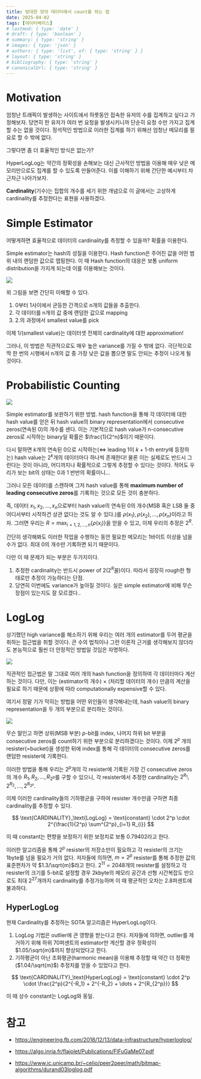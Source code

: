 ```yaml
---
title: 방대한 양의 데이터에서 count를 하는 법
date: 2025-04-02
tags: [데이터베이스]
# lastmod: { type: 'date' }
# draft: { type: 'boolean' }
# summary: { type: 'string' }
# images: { type: 'json' }
# authors: { type: 'list', of: { type: 'string' } }
# layout: { type: 'string' }
# bibliography: { type: 'string' }
# canonicalUrl: { type: 'string' }
---
```


# Motivation

엄청난 트래픽이 발생하는 사이트에서 하룻동안 접속한 유저의 수를 집계하고 싶다고 가정해보자.
당연히 한 유저가 여러 번 요청을 발생시키니까 단순히 요청 수만 가지고 집계할 수는 없을 것이다.
정석적인 방법으로 이러한 집계를 하기 위해선 엄청난 메모리를 필요로 할 수 밖에 없다.

그렇다면 좀 더 효율적인 방식은 없는가?

HyperLogLog는 약간의 정확성을 손해보는 대신 근사적인 방법을 이용해 매우 낮은 메모리만으로도 집계를 할 수 있도록 만들어준다.
이를 이해하기 위해 간단한 예시부터 차근차근 나아가보자.

**Cardinality**(기수)는 집합의 개수를 세기 위한 개념으로 이 글에서는 고상하게 cardinality를 추정한다는 표현을 사용하겠다.

# Simple Estimator

어떻게하면 효율적으로 데이터의 cardinality를 측정할 수 있을까?
확률을 이용한다.

Simple estimator는 hash의 성질을 이용한다. Hash function은 주어진 값을 어떤 범위 내의 랜덤한 값으로 맵핑한다.
이 때 Hash function의 대응은 보통 uniform distribution을 가지게 되는데 이를 이용해보는 것이다.

![](/blog/HyperLogLog/023646.png)

위 그림을 보면 간단히 이해할 수 있다.

1. 0부터 1사이에서 균등한 간격으로 n개의 값들을 추출한다.
2. 각 데이터를 n개의 값 중에 랜덤한 값으로 mapping
3. 2.의 과정에서 smallest value를 pick

이제 1/(smallest value)는 데이터셋 전체의 cardinality에 대한 approximation!

그러나, 이 방법은 직관적으로도 매우 높은 variance를 가질 수 밖에 없다.
극단적으로 딱 한 번의 시행에서 n개의 값 중 가장 낮은 값을 뽑으면 말도 안되는 추정이 나오게 될 것이다.

# Probabilistic Counting

![](/blog/HyperLogLog/024957.png)

Simple estimator를 보완하기 위한 방법.
hash function을 통해 각 데이터에 대한 hash value를 얻은 뒤 hash value의 binary representation에서 consecutive zeros(연속된 0)의 개수를 센다.
이는 기본적으로 hash value가 n-consecutive zeros로 시작하는 binary일 확률은 $\frac{1}{2^n}$이기 때문이다.

다시 말하면 $k$개의 연속된 0으로 시작하는($\iff$ leading 1이 $k+1$-th entry에 등장하는) hash value는 $2^k$개의 데이터마다 하나씩 존재한다!
물론 이는 실제로도 반드시 그런다는 것이 아니라, 어디까지나 확률적으로 그렇게 추정할 수 있다는 것이다.
적어도 우리가 보는 bit의 상태는 0과 1 반반의 확률이니... 

그러니 모든 데이터를 스캔하며 그저 hash value를 통해 **maximum number of leading consecutive zeros**를 기록하는 것으로 모든 것이 충분하다.

즉, 데이터 $x_1, x_2, \dots, x_n$으로부터 hash value의 연속된 0의 개수(MSB 혹은 LSB 둘 중 어디서부터 시작하건 상관 없다는 것도 알 수 있다.)를
$\rho(x_1), \rho(x_2), \dots, \rho(x_n)$이라고 하자.
그러면 우리는 $R=\max_{i=1,2, \dots ,n} \{\rho(x_i)\}$을 얻을 수 있고, 이제 우리의 추정은 $2^R$.

간단히 생각해봐도 이러한 작업을 수행하는 동안 필요한 메모리는 1바이트 이상을 넘을 수가 없다. 최대 0의 개수만 기록하면 되기 때문이다.

다만 이 때 문제가 되는 부분은 두가지이다.

1. 추정한 cardinality는 반드시 power of 2($2^R$꼴)이다. 따라서 굉장히 rough한 형태로만 추정이 가능하다는 단점.
2. 당연히 이번에도 variance가 높아질 것이다. 실은 simple estimator에 비해 무슨 장점이 있는지도 잘 모르겠다..

# LogLog

상기했던 high variance를 해소하기 위해 우리는 여러 개의 estimator를 두어 평균을 취하는 접근법을 취할 것이다.
큰 수의 법칙이나 그런 이론적 근거를 생각해보지 않더라도 본능적으로 훨씬 더 안정적인 방법일 것임은 자명하다.

![](/blog/HyperLogLog/021804.png)

직관적인 접근법은 말 그대로 여러 개의 hash function을 정의하여 각 데이터마다 계산하는 것이다. 다만, 이는 (estimator의 개수) $\times$ (처리할 데이터의 개수) 만큼의 계산을 필요로 하기 때문에 상황에 따라 computationally expensive할 수 있다.

여기서 정말 기가 막히는 방법을 어떤 위인들이 생각해내는데, hash value의 binary representation을 두 개의 부분으로 분리하는 것이다.

![](/blog/HyperLogLog/022251.png)

무슨 말인고 하면 상위(MSB 부분) $p$-bit를 index, 나머지 하위 bit 부분을 consecutive zeros를 count하기 위한 부분으로 분리하겠다는 것이다.
이제 $2^p$ 개의 resister(=bucket)을 생성한 뒤에 index를 통해 각 데이터의 consecutive zeros를 랜덤한 resister에 기록한다.

이러한 방법을 통해 우리는 $2^p$개의 각 resister에 기록된 가장 긴 consecutive zeros의 개수 $R_1, R_2, \dots, R_{2^p}$를 구할 수 있으니,
각 resister에서 추정한 cardinality는 $2^{R_1}, 2^{R_2}, \dots, 2^{R_{2^p}}$.

이제 이러한 cardinality들의 기하평균을 구하여 resister 개수만큼 구하면 최종 cardinality를 추정할 수 있다.

$$
\text{CARDINALITY}_\text{LogLog} = \text{constant} \cdot 2^p \cdot 2^{\frac{1}{2^p} \sum^{2^p}_{i=1} R_{i}}
$$

이 때 $\text{constant}$는 편향을 보정하기 위한 보정치로 보통 $0.79402$라고 한다.

이러한 알고리즘을 통해 $2^p$ resister의 저장소만이 필요하고 각 resister의 크기는 1byte를 넘을 필요가 거의 없다.
저자들에 의하면, $m=2^p$ resister를 통해 추정한 값의 표준편차가 약 $1.3/\sqrt{m}$라고 한다.
$2^{11}=2048$개의 resister를 설정하고 각 resister의 크기를 5-bit로 설정할 경우 2kbyte의 메모리 공간과 선형 시간복잡도 만으로도
최대 $2^{27}$개까지 cardinality를 추정가능하며 이 때 평균적인 오차는 2.8퍼센트에 불과하다.

## HyperLogLog

현재 Cardinality를 추정하는 SOTA 알고리즘은 HyperLogLog이다.

1. LogLog 기법은 outlier에 큰 영향을 받는다고 한다. 저자들에 의하면, outlier를 제거하기 위해 하위 70퍼센트의 estimator만 계산할 경우 정확성이 $1.05/\sqrt{m}$까지 향상되었다고 한다.
2. 기하평균이 아닌 조화평균(harmonic mean)을 이용해 추정할 때 약간 더 정확한($1.04/\sqrt{m}$) 추정치를 얻을 수 있었다고 한다.

$$
\text{CARDINALITY}_\text{HyperLogLog} = \text{constant} \cdot 2^p \cdot \frac{2^p}{2^{-R_1} + 2^{-R_2} + \dots + 2^{R_{2^p}}}
$$

이 때 상수 $\text{constant}$는 LogLog와 동일.

# 참고

- https://engineering.fb.com/2018/12/13/data-infrastructure/hyperloglog/

- https://algo.inria.fr/flajolet/Publications/FlFuGaMe07.pdf

- https://www.ic.unicamp.br/~celio/peer2peer/math/bitmap-algorithms/durand03loglog.pdf